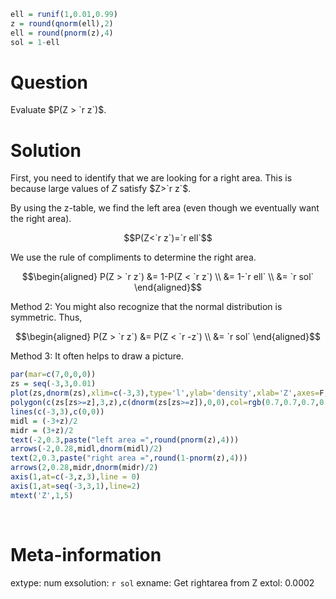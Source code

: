 ```r
ell = runif(1,0.01,0.99)
z = round(qnorm(ell),2)
ell = round(pnorm(z),4)
sol = 1-ell
```

Question
========
Evaluate $P(Z > `r z`)$.


Solution
========
First, you need to identify that we are looking for a right area. This is because large values of $Z$ satisfy $Z>`r z`$.

By using the z-table, we find the left area (even though we eventually want the right area). 

$$P(Z<`r z`)=`r ell`$$

We use the rule of compliments to determine the right area.

$$\begin{aligned}
P(Z > `r z`) &= 1-P(Z < `r z`) \\
&= 1-`r ell` \\
&= `r sol` 
\end{aligned}$$

Method 2: You might also recognize that the normal distribution is symmetric. Thus,

$$\begin{aligned}
P(Z > `r z`) &= P(Z < `r -z`) \\
&= `r sol` 
\end{aligned}$$

Method 3: It often helps to draw a picture. 

```r
par(mar=c(7,0,0,0))
zs = seq(-3,3,0.01)
plot(zs,dnorm(zs),xlim=c(-3,3),type='l',ylab='density',xlab='Z',axes=F,ann=F)
polygon(c(zs[zs>=z],3,z),c(dnorm(zs[zs>=z]),0,0),col=rgb(0.7,0.7,0.7,0.7))
lines(c(-3,3),c(0,0))
midl = (-3+z)/2
midr = (3+z)/2
text(-2,0.3,paste("left area =",round(pnorm(z),4)))
arrows(-2,0.28,midl,dnorm(midl)/2)
text(2,0.3,paste("right area =",round(1-pnorm(z),4)))
arrows(2,0.28,midr,dnorm(midr)/2)
axis(1,at=c(-3,z,3),line = 0)
axis(1,at=seq(-3,3,1),line=2)
mtext('Z',1,5)
```
\


Meta-information
================
extype: num
exsolution: `r sol`
exname: Get rightarea from Z
extol: 0.0002
